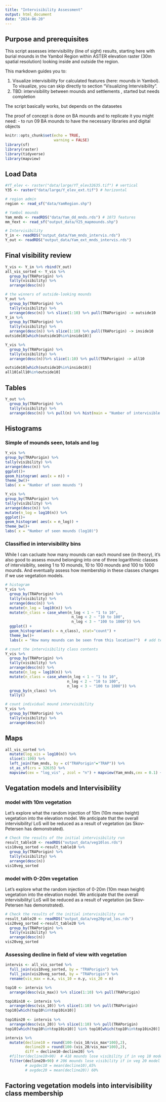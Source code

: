 ```yaml
---
title: "Intervisibility Assessment"
output: html_document
date: "2024-06-20"
---
```

## Purpose and prerequisites
This script assesses  intervisibility (line of sight) results, starting here with burial mounds in the Yambol Region within ASTER elevation raster (30m spatial resolution) looking inside and outside the region. 

This markdown guides you to: 

1. Visualize intervisibility for calculated features (here: mounds in Yambol). To visualize, you can skip directly to section "Visualizing Intervisibility".
3. TBD: intervisibility between mounds and settlements , started but needs completion

The script basically works, but depends on the datasetes

The proof of concept is done on BA mounds and to replicate it you might need: 
- to run 09 BA mounds to have the necessary libraries and digital objects

```r
knitr::opts_chunk$set(echo = TRUE,
                      warning = FALSE)
library(sf)
library(raster)
library(tidyverse)
library(mapview)

```

## Load Data

```r
#YT_elev <- raster("data/large/YT_elev32635.tif") # vertical
Y35 <- raster("data/large/Y_elev_ext.tif") # horizontal

# region admin
region <- read_sf("data/YamRegion.shp")

# Yambol mounds
Yam_mnds <- readRDS("data/Yam_dd_mnds.rds") # 1073 features
mm_Yext <- read_sf("output_data/Y25_mapmounds.shp")

# Intervisibility
Y_in <- readRDS("output_data/Yam_mnds_intervis.rds")
Y_out <- readRDS("output_data/Yam_ext_mnds_intervis.rds")
```

## Final visibility review
```r
Y_vis <- Y_in %>% rbind(Y_out)
all_vis_sorted <- Y_vis %>% 
  group_by(TRAPorigin) %>% 
  tally(visibility) %>% 
  arrange(desc(n))

# the winners of outside-looking mounds
Y_out %>% 
  group_by(TRAPorigin) %>% 
  tally(visibility) %>% 
  arrange(desc(n)) %>% slice(1:10) %>% pull(TRAPorigin) -> outside10
Y_in %>% 
  group_by(TRAPorigin) %>% 
  tally(visibility) %>% 
  arrange(desc(n)) %>% slice(1:10) %>% pull(TRAPorigin) -> inside10
outside10[which(outside10%in%inside10)]

Y_vis %>% 
  group_by(TRAPorigin) %>% 
  tally(visibility) %>% 
  arrange(desc(n))%>% slice(1:10) %>% pull(TRAPorigin) -> all10

outside10[which(outside10%in%inside10)]
all10[all10%in%outside10]


```


## Tables

```r
Y_out %>% 
  group_by(TRAPorigin) %>% 
  tally(visibility) %>% 
  arrange(desc(n)) %>% pull(n) %>% hist(main = "Number of intervisible mounds")

```
## Histograms

### Simple of mounds seen, totals and log
```r

Y_vis %>%
group_by(TRAPorigin) %>%
tally(visibility) %>%
arrange(desc(n)) %>%
ggplot()+
geom_histogram( aes(x = n)) +
theme_bw()+
labs( x = "Number of seen mounds ")

Y_vis %>%
group_by(TRAPorigin) %>%
tally(visibility) %>%
arrange(desc(n)) %>%
mutate(n_log = log10(n)) %>%
ggplot()+
geom_histogram( aes(x = n_log)) +
theme_bw()+
labs( x = "Number of seen mounds (log10)")


```

### Classified in intervisibility bins

While I can cacluate how many mounds can each mound see (in theory), it's also good to assess mound belonging into one of three logarithmic classes of intervisiblity, seeing 1 to 10 mounds, 10 to 100 mounds and 100 to 1000 mounds. And eventually assess how membership in these classes changes if we use vegetation models.
```r
# histogram
Y_vis %>%
  group_by(TRAPorigin) %>%
  tally(visibility) %>%
  arrange(desc(n)) %>%
  mutate(n_log = log10(n)) %>%
  mutate(n_class = case_when(n_log < 1 ~ "1 to 10",
                              n_log < 2 ~ "10 to 100",
                              n_log < 3 ~ "100 to 1000")) %>%
  ggplot() +
  geom_histogram(aes(x = n_class), stat="count") +
  theme_bw()+
  labs(x = "How many mounds can be seen from this location?")  # add text to the columns?

# count the intervisibility class contents 
Y_vis %>%
  group_by(TRAPorigin) %>%
  tally(visibility) %>%
  arrange(desc(n)) %>%
  mutate(n_log = log10(n)) %>%
  mutate(n_class = case_when(n_log < 1 ~ "1 to 10",
                            n_log < 2 ~ "10 to 100",
                            n_log < 3 ~ "100 to 1000")) %>%
  group_by(n_class) %>%
  tally()

# count individual mound intervisibility
Y_vis %>%
  group_by(TRAPorigin) %>%
  tally(visibility) %>%
  arrange(desc(n))
```


## Maps
```r
all_vis_sorted %>% 
  mutate(log_vis = log10(n)) %>% 
  slice(1:100) %>% 
  left_join(Yam_mnds, by = c("TRAPorigin"="TRAP")) %>%
  st_as_sf(crs = 32635) %>% 
  mapview(cex = "log_vis" , zcol = "n") + mapview(Yam_mnds,cex = 0.1) + mapview(mm_Yext, cex = 0.1) + mapview(region, alpha = 1)
```


## Vegatation models and Intervisibility 

### model with 10m vegetation
Let's explore what the random injection of 10m (10m mean height) vegetation into the elevation model. We anticipate that the overall intervisibility/ LoS will be reduced as a result of vegetation (as Skov-Petersen has demonstrated). 

```r
# Check the results of the initial intervisibility run
result_table10 <- readRDS("output_data/veg10los.rds")
vis10veg_sorted <-result_table10 %>% 
  group_by(TRAPorigin) %>% 
  tally(visibility) %>% 
  arrange(desc(n))
vis10veg_sorted

```


### model with 0-20m vegetation
Let's explore what the random injection of 0-20m (10m mean height) vegetation into the elevation model. We anticipate that the overall intervisibility/ LoS will be reduced as a result of vegetation (as Skov-Petersen has demonstrated). 

```r
# Check the results of the initial intervisibility run
result_table20 <- readRDS("output_data/veg20grad_los.rds")
vis20veg_sorted <-result_table20 %>% 
  group_by(TRAPorigin) %>% 
  tally(visibility) %>% 
  arrange(desc(n))
vis20veg_sorted
```

### Assessing decline in field of view with vegetation
```r
intervis <- all_vis_sorted %>% 
  full_join(vis10veg_sorted, by = "TRAPorigin") %>% 
  full_join(vis20veg_sorted, by = "TRAPorigin") %>% 
  rename(vis_max = n.x, vis_10 = n.y, vis_20 = n)

top10 <- intervis %>% 
  arrange(desc(vis_max)) %>% slice(1:10) %>% pull(TRAPorigin)

top10in10 <- intervis %>% 
  arrange(desc(vis_10)) %>% slice(1:10) %>% pull(TRAPorigin)
top10[which(top10%in%top10in10)]
  
top10in20 <- intervis %>% 
  arrange(desc(vis_20)) %>% slice(1:10) %>% pull(TRAPorigin)
top10[which(top10%in%top10in10)] %in% top10[which(top10%in%top10in20)]

intervis %>% 
  mutate(decline10 = round(100-(vis_10/vis_max*100),2),
         decline20 = round(100-(vis_20/vis_max*100),2), 
         diff = decline10-decline20) %>% 
  #filter(decline10>90)  # 418 mounds lose visibility if in veg 10 model
  filter(decline20>90) # 206 mounds lose visibility if in veg 20 model
         # avgdec10 = mean(decline10),65%
         # avgdec20 = mean(decline20)) 60%
```

## Factoring vegetation models into intervisibility class membership

